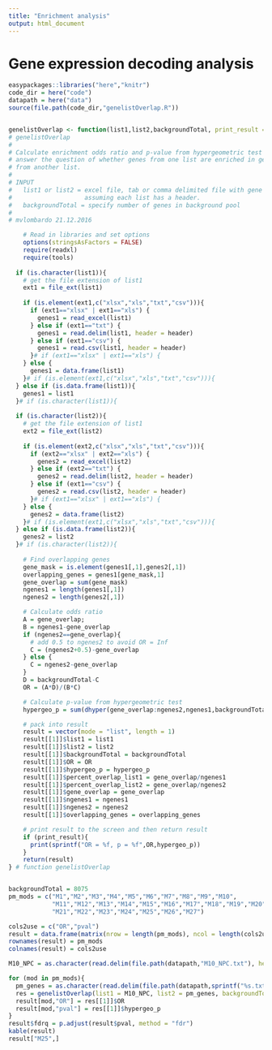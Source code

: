 ```yaml
---
title: "Enrichment analysis"
output: html_document
---
```


# Gene expression decoding analysis

```r
easypackages::libraries("here","knitr")
code_dir = here("code")
datapath = here("data")
source(file.path(code_dir,"genelistOverlap.R"))


genelistOverlap <- function(list1,list2,backgroundTotal, print_result = TRUE, header = FALSE) {
# genelistOverlap
#
# Calculate enrichment odds ratio and p-value from hypergeometric test to
# answer the question of whether genes from one list are enriched in genes
# from another list.
#
# INPUT
#	list1 or list2 = excel file, tab or comma delimited file with gene IDs
#					 assuming each list has a header.
#	backgroundTotal = specify number of genes in background pool
#
# mvlombardo 21.12.2016

	# Read in libraries and set options
	options(stringsAsFactors = FALSE)
	require(readxl)
	require(tools)
  
  if (is.character(list1)){
    # get the file extension of list1
    ext1 = file_ext(list1)
    
    if (is.element(ext1,c("xlsx","xls","txt","csv"))){
      if (ext1=="xlsx" | ext1=="xls") {
        genes1 = read_excel(list1)
      } else if (ext1=="txt") {
        genes1 = read.delim(list1, header = header)
      } else if (ext1=="csv") {
        genes1 = read.csv(list1, header = header)
      }# if (ext1=="xlsx" | ext1=="xls") {
    } else {
      genes1 = data.frame(list1)
    }# if (is.element(ext1,c("xlsx","xls","txt","csv"))){
  } else if (is.data.frame(list1)){
    genes1 = list1
  }# if (is.character(list1)){
  
  if (is.character(list2)){
    # get the file extension of list1
    ext2 = file_ext(list2)
    
    if (is.element(ext2,c("xlsx","xls","txt","csv"))){
      if (ext2=="xlsx" | ext2=="xls") {
        genes2 = read_excel(list2)
      } else if (ext2=="txt") {
        genes2 = read.delim(list2, header = header)
      } else if (ext1=="csv") {
        genes2 = read.csv(list2, header = header)
      }# if (ext1=="xlsx" | ext1=="xls") {
    } else {
      genes2 = data.frame(list2)
    }# if (is.element(ext1,c("xlsx","xls","txt","csv"))){
  } else if (is.data.frame(list2)){
    genes2 = list2
  }# if (is.character(list2)){
  
	# Find overlapping genes
	gene_mask = is.element(genes1[,1],genes2[,1])
	overlapping_genes = genes1[gene_mask,1]
	gene_overlap = sum(gene_mask)
	ngenes1 = length(genes1[,1])
	ngenes2 = length(genes2[,1])

	# Calculate odds ratio
	A = gene_overlap;
	B = ngenes1-gene_overlap
	if (ngenes2==gene_overlap){
	  # add 0.5 to ngenes2 to avoid OR = Inf
	  C = (ngenes2+0.5)-gene_overlap
	} else {
	  C = ngenes2-gene_overlap
	}
	D = backgroundTotal-C
	OR = (A*D)/(B*C)

	# Calculate p-value from hypergeometric test
	hypergeo_p = sum(dhyper(gene_overlap:ngenes2,ngenes1,backgroundTotal-ngenes1,ngenes2))

	# pack into result
	result = vector(mode = "list", length = 1)
	result[[1]]$list1 = list1
	result[[1]]$list2 = list2
	result[[1]]$backgroundTotal = backgroundTotal
	result[[1]]$OR = OR
	result[[1]]$hypergeo_p = hypergeo_p
	result[[1]]$percent_overlap_list1 = gene_overlap/ngenes1
	result[[1]]$percent_overlap_list2 = gene_overlap/ngenes2
	result[[1]]$gene_overlap = gene_overlap
	result[[1]]$ngenes1 = ngenes1
	result[[1]]$ngenes2 = ngenes2
	result[[1]]$overlapping_genes = overlapping_genes

	# print result to the screen and then return result
	if (print_result){
	  print(sprintf("OR = %f, p = %f",OR,hypergeo_p))
	}
	return(result)
} # function genelistOverlap 


backgroundTotal = 8075
pm_mods = c("M1","M2","M3","M4","M5","M6","M7","M8","M9","M10",
            "M11","M12","M13","M14","M15","M16","M17","M18","M19","M20",
            "M21","M22","M23","M24","M25","M26","M27")

cols2use = c("OR","pval")
result = data.frame(matrix(nrow = length(pm_mods), ncol = length(cols2use)))
rownames(result) = pm_mods
colnames(result) = cols2use

M10_NPC = as.character(read.delim(file.path(datapath,"M10_NPC.txt"), header=FALSE)$V1)

for (mod in pm_mods){
  pm_genes = as.character(read.delim(file.path(datapath,sprintf("%s.txt",mod)),header=FALSE)$V1)
  res = genelistOverlap(list1 = M10_NPC, list2 = pm_genes, backgroundTotal =8075, print_result = FALSE)
  result[mod,"OR"] = res[[1]]$OR  
  result[mod,"pval"] = res[[1]]$hypergeo_p
}
result$fdrq = p.adjust(result$pval, method = "fdr")
kable(result)
result["M25",]
```